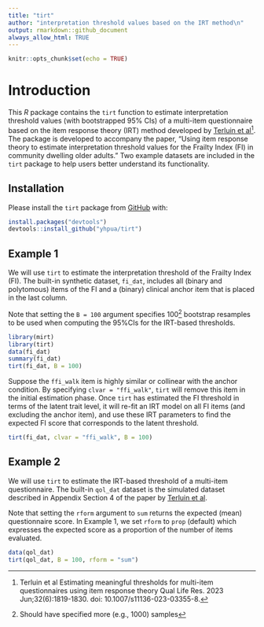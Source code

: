 ```yaml
---
title: "tirt"
author: "interpretation threshold values based on the IRT method\n"
output: rmarkdown::github_document
always_allow_html: TRUE
---
```


```r
knitr::opts_chunk$set(echo = TRUE)
```

# Introduction

This $R$ package contains the `tirt` function to estimate interpretation threshold values (with bootstrapped 95% CIs) of a multi-item questionnaire based on the item response theory (IRT) method developed by [Terluin et al[^1] ](https://pubmed.ncbi.nlm.nih.gov/36780033/). The package is developed to accompany the paper, "Using item response theory to estimate interpretation threshold values for the Frailty Index (FI) in community dwelling older adults."  Two example datasets are included in the `tirt` package to help users better understand its functionality. 


[^1]: Terluin et al Estimating meaningful thresholds for multi-item questionnaires using item response theory Qual Life Res. 2023 Jun;32(6):1819-1830. doi: 10.1007/s11136-023-03355-8.



## Installation
Please install the `tirt` package from [GitHub](https://github.com/yhpua/tirt) with:

``` r
install.packages("devtools")
devtools::install_github("yhpua/tirt")
```

## Example 1
We will use `tirt` to estimate the interpretation threshold of the Frailty Index (FI). The built-in synthetic dataset, `fi_dat`, includes all (binary and polytomous) items of the FI and a (binary) clinical anchor item that is placed in the last column.     

Note that setting the `B = 100` argument specifies 100[^2] bootstrap resamples to be used when computing the 95%CIs for the IRT-based thresholds.    

[^2]: Should have specified more (e.g., 1000) samples

```r
library(mirt)
library(tirt)
data(fi_dat)
summary(fi_dat)
tirt(fi_dat, B = 100)  
```


Suppose the `ffi_walk` item is highly similar or collinear with the anchor condition. By specifying `clvar = "ffi_walk"`, `tirt` will remove this item in the initial estimation phase. Once `tirt` has estimated the FI threshold in terms of the latent trait level, it will re-fit an IRT model on all FI items (and excluding the anchor item), and use these IRT parameters to find the expected FI score that corresponds to the latent threshold.   

```r
tirt(fi_dat, clvar = "ffi_walk", B = 100)  
```





## Example 2
We will use `tirt` to estimate the IRT-based threshold of a multi-item questionnaire. The built-in `qol_dat` dataset is the simulated dataset described in Appendix Section 4 of the paper by [Terluin et al](https://pubmed.ncbi.nlm.nih.gov/36780033/).    

Note that setting the `rform` argument to `sum` returns the expected (mean) questionnaire score. In Example 1, we set `rform` to `prop` (default) which expresses the expected score as a proportion of the number of items evaluated.    

```r
data(qol_dat)
tirt(qol_dat, B = 100, rform = "sum")
```


 
